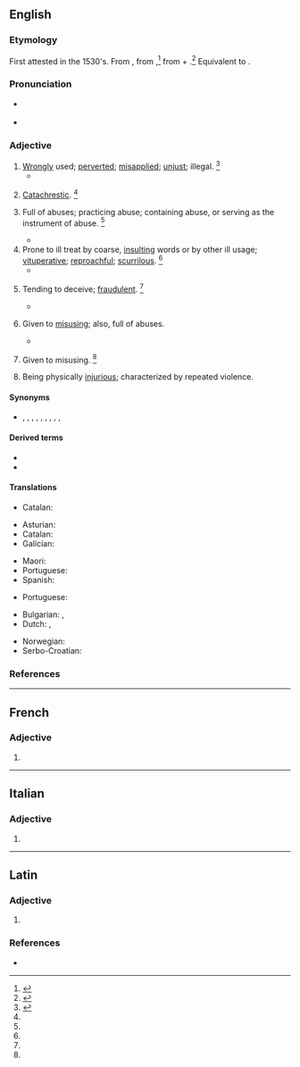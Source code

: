 ==English==

===Etymology===
First attested in the 1530's. From {{etyl|fr|en}} {{m|fr|abusif}}, from {{etyl|la|en}} {{m|la|abūsīvus}},<ref name=RHD>{{R:RHCD|page=6}}</ref> from {{m|la|abusus}} + {{m|la|-ivus||-ive}}.<ref name=WI3>{{R:MW3 1976|page=8}}</ref> Equivalent to {{suffix|abuse|ive|lang=en}}.

===Pronunciation===
* {{a|RP}} {{IPA|/əˈbjuː.sɪv/|lang=en}}
* {{a|US}} {{IPA|/əˈbju.sɪv/|/əˈbju.zɪv/|lang=en}}

===Adjective===
{{en-adj}}

# [[wrongly|Wrongly]] used; [[perverted]]; [[misapplied]]; [[unjust]]; illegal. {{defdate|First attested in the mid 16<sup>th</sup> century.}}<ref name=SOED>{{R:SOED5|page=10}}</ref>
#* {{quote-book|passage=I am ... necessitated to use the word Parliament improperly, according to the '''abusive''' acceptation thereof.|author=Fuller}}
# {{lb|en|archaic}} [[catachrestic|Catachrestic]]. {{defdate|First attested in the mid 16<sup>th</sup> century.}}<ref name=SOED/>
# {{lb|en|archaic}} Full of abuses; practicing abuse; containing abuse, or serving as the instrument of abuse. {{defdate|First attested in the late 16<sup>th</sup> century.}}<ref name=SOED/>
#* {{quote-book|year=1589|author={{w|Thomas Nashe}}|title=The Anatomy of Absurdity|passage=...to begin in this vacation the foundation of a trifling subject which might shroud in his leaves the '''abusive''' enormities of these our times.}}
# Prone to ill treat by coarse, [[insulting]] words or by other ill usage; [[vituperative]]; [[reproachful]]; [[scurrilous]]. {{defdate|First attested in the early 17<sup>th</sup> century.}}<ref name=SOED/>
#* {{quote-book|passage=An '''abusive''' lampoon.|author=[[w:Samuel Johnson|Samuel Johnson]]|title=A dictionary of the English language}}
# {{lb|en|obsolete}} Tending to deceive; [[fraudulent]]. {{defdate|Attested only from the early to mid 17<sup>th</sup> century.}}<ref name=SOED/>
#* {{quote-book|passage=An '''abusive''' treaty.|author=[[w:Francis Bacon|Francis Bacon]]}}
# {{lb|en|archaic}} Given to [[misusing]]; also, full of abuses.
#* {{quote-book|passage=The '''abusive''' prerogatives of his see.|author=[[w:Henry Hallam|Hallam]]}}
# {{lb|en|obsolete}} Given to misusing. {{defdate|Attested only in the mid 17<sup>th</sup> century.}}<ref name=SOED/>
# Being physically [[injurious]]; characterized by repeated violence.

====Synonyms====
{{checksense|en}}
* {{l|en|reproachful}}, {{l|en|scurrilous}}, {{l|en|opprobrious}}, {{l|en|insolent}}, {{l|en|insulting}}, {{l|en|injurious}}, {{l|en|offensive}}, {{l|en|reviling}}, {{l|en|berate|berating}}, {{l|en|vituperative}}

====Derived terms====
* {{l|en|abusively}}
* {{l|en|abusiveness}}

====Translations====
{{trans-top|wrongly used}}
* Catalan: {{t|ca|abusiu}}
{{trans-mid}}
{{trans-bottom}}

{{trans-top|practicing abuse}}
* Asturian: {{t|ast|abusivu}}
* Catalan: {{t|ca|abusiu}}
* Galician: {{t+|gl|abusivo}}
{{trans-mid}}
* Maori: {{t|mi|ngutu momoho}} {{qualifier|of talk}}
* Portuguese: {{t+|pt|abusivo}}
* Spanish: {{t+|es|abusivo}}
{{trans-bottom}}

{{trans-top|containing abuse}}
* Portuguese: {{t+|pt|abusivo}}
{{trans-mid}}
{{trans-bottom}}

{{checktrans-top}}
* Bulgarian: {{t+|bg|оскърбителен}}, {{t+|bg|обиден}}
* Dutch: {{t+|nl|grof}}, {{t+|nl|ruw}}
{{trans-mid}}
* Norwegian: {{t+|no|grov}}
* Serbo-Croatian: {{t-needed|sh}}
{{trans-bottom}}

===References===
<references/>

----

==French==

===Adjective===
{{fr-adj-form}}

# {{inflection of|abusif||f|s|lang=fr}}

----

==Italian==

===Adjective===
{{it-adj-form|f-p}}

# {{it-adj form of|abusivo|f|pl}}

----

==Latin==

===Adjective===
{{la-adj-form|abūsīve}}

# {{inflection of|abūsīvus||voc|m|s|lang=la}}

===References===
* {{R:L&S}}